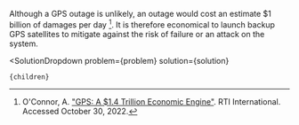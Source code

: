 

Although a GPS outage is unlikely, an outage would cost an estimate $1 billion of damages per day [^7]. It is therefore economical to launch backup GPS satellites to mitigate against the risk of failure or an attack on the system.

[^7]: O'Connor, A. ["GPS: A $1.4 Trillion Economic Engine"](https://www.rti.org/impact/gps-14-trillion-economic-engine). RTI International. Accessed October 30, 2022.

  <SolutionDropdown 
    problem={problem} 
    solution={solution}
  >
    {children}
  </SolutionDropdown>